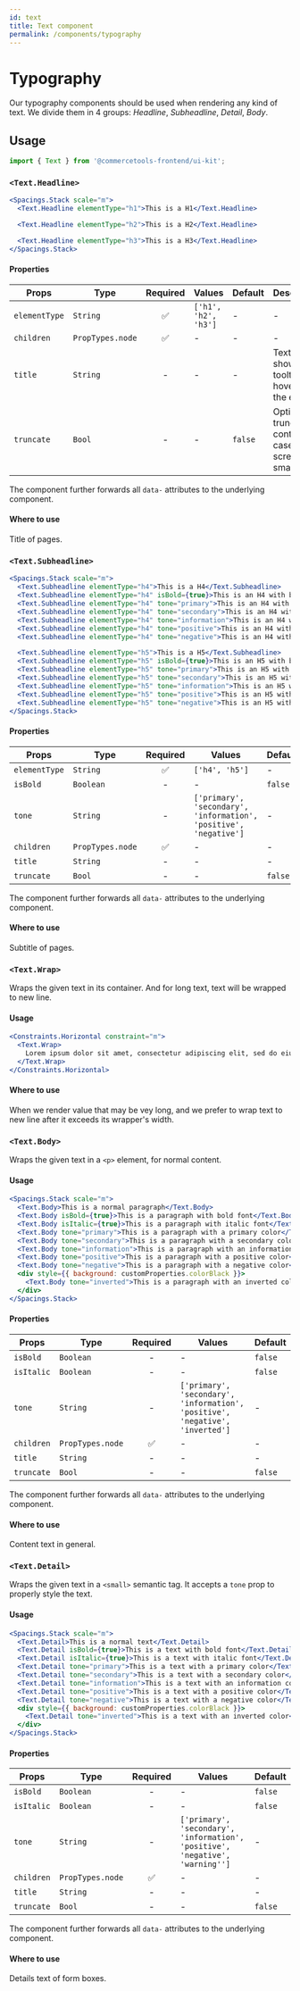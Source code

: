 ```yaml
---
id: text
title: Text component
permalink: /components/typography
---
```



# Typography

Our typography components should be used when rendering any kind of text. We divide them in 4 groups: _Headline_, _Subheadline_, _Detail_, _Body_.

## Usage

```jsx
import { Text } from '@commercetools-frontend/ui-kit';
```

### `<Text.Headline>`

```.jsx
<Spacings.Stack scale="m">
  <Text.Headline elementType="h1">This is a H1</Text.Headline>

  <Text.Headline elementType="h2">This is a H2</Text.Headline>

  <Text.Headline elementType="h3">This is a H3</Text.Headline>
</Spacings.Stack>
```

#### Properties

| Props         | Type             | Required | Values               | Default | Description                                                    |
| ------------- | ---------------- | :------: | -------------------- | ------- | -------------------------------------------------------------- |
| `elementType` | `String`         |    ✅    | `['h1', 'h2', 'h3']` | -       | -                                                              |
| `children`    | `PropTypes.node` |    ✅    | -                    | -       | -                                                              |
| `title`       | `String`         |    -     | -                    | -       | Text to show in a tooltip on hover over the element            |
| `truncate`    | `Bool`           |    -     | -                    | `false` | Option for truncate content in case the screen has small width |

The component further forwards all `data-` attributes to the underlying component.

#### Where to use

Title of pages.

### `<Text.Subheadline>`

```.jsx
<Spacings.Stack scale="m">
  <Text.Subheadline elementType="h4">This is a H4</Text.Subheadline>
  <Text.Subheadline elementType="h4" isBold={true}>This is an H4 with bold font</Text.Subheadline>
  <Text.Subheadline elementType="h4" tone="primary">This is an H4 with a primary color</Text.Subheadline>
  <Text.Subheadline elementType="h4" tone="secondary">This is an H4 with a secondary color</Text.Subheadline>
  <Text.Subheadline elementType="h4" tone="information">This is an H4 with an information color</Text.Subheadline>
  <Text.Subheadline elementType="h4" tone="positive">This is an H4 with a positive color</Text.Subheadline>
  <Text.Subheadline elementType="h4" tone="negative">This is an H4 with a negative color</Text.Subheadline>

  <Text.Subheadline elementType="h5">This is a H5</Text.Subheadline>
  <Text.Subheadline elementType="h5" isBold={true}>This is an H5 with bold font</Text.Subheadline>
  <Text.Subheadline elementType="h5" tone="primary">This is an H5 with a primary color</Text.Subheadline>
  <Text.Subheadline elementType="h5" tone="secondary">This is an H5 with a secondary color</Text.Subheadline>
  <Text.Subheadline elementType="h5" tone="information">This is an H5 with an information color</Text.Subheadline>
  <Text.Subheadline elementType="h5" tone="positive">This is an H5 with a positive color</Text.Subheadline>
  <Text.Subheadline elementType="h5" tone="negative">This is an H5 with a negative color</Text.Subheadline>
</Spacings.Stack>
```

#### Properties

| Props         | Type             | Required | Values                                                            | Default |
| ------------- | ---------------- | :------: | ----------------------------------------------------------------- | ------- |
| `elementType` | `String`         |    ✅    | `['h4', 'h5']`                                                    | -       |
| `isBold`      | `Boolean`        |    -     | -                                                                 | `false` |
| `tone`        | `String`         |    -     | `['primary', 'secondary', 'information', 'positive', 'negative']` | -       |
| `children`    | `PropTypes.node` |    ✅    | -                                                                 | -       |
| `title`       | `String`         |    -     | -                                                                 | -       |
| `truncate`    | `Bool`           |    -     | -                                                                 | `false` |

The component further forwards all `data-` attributes to the underlying component.

#### Where to use

Subtitle of pages.

### `<Text.Wrap>`

Wraps the given text in its container. And for long text, text will be wrapped to new line.

#### Usage

```.jsx
<Constraints.Horizontal constraint="m">
  <Text.Wrap>
    Lorem ipsum dolor sit amet, consectetur adipiscing elit, sed do eiusmod tempor incididunt ut labore et dolore magna aliqua.
  </Text.Wrap>
</Constraints.Horizontal>
```

#### Where to use

When we render value that may be vey long, and we prefer to wrap text to new line after it exceeds its wrapper's width.

### `<Text.Body>`

Wraps the given text in a `<p>` element, for normal content.

#### Usage

```.jsx
<Spacings.Stack scale="m">
  <Text.Body>This is a normal paragraph</Text.Body>
  <Text.Body isBold={true}>This is a paragraph with bold font</Text.Body>
  <Text.Body isItalic={true}>This is a paragraph with italic font</Text.Body>
  <Text.Body tone="primary">This is a paragraph with a primary color</Text.Body>
  <Text.Body tone="secondary">This is a paragraph with a secondary color</Text.Body>
  <Text.Body tone="information">This is a paragraph with an information color</Text.Body>
  <Text.Body tone="positive">This is a paragraph with a positive color</Text.Body>
  <Text.Body tone="negative">This is a paragraph with a negative color</Text.Body>
  <div style={{ background: customProperties.colorBlack }}>
    <Text.Body tone="inverted">This is a paragraph with an inverted color</Text.Body>
  </div>
</Spacings.Stack>
```

#### Properties

| Props      | Type             | Required | Values                                                                        | Default |
| ---------- | ---------------- | :------: | ----------------------------------------------------------------------------- | ------- |
| `isBold`   | `Boolean`        |    -     | -                                                                             | `false` |
| `isItalic` | `Boolean`        |    -     | -                                                                             | `false` |
| `tone`     | `String`         |    -     | `['primary', 'secondary', 'information', 'positive', 'negative', 'inverted']` | -       |
| `children` | `PropTypes.node` |    ✅    | -                                                                             | -       |
| `title`    | `String`         |    -     | -                                                                             | -       |
| `truncate` | `Bool`           |    -     | -                                                                             | `false` |

The component further forwards all `data-` attributes to the underlying component.

#### Where to use

Content text in general.

### `<Text.Detail>`

Wraps the given text in a `<small>` semantic tag. It accepts a `tone` prop to
properly style the text.

#### Usage

```.jsx
<Spacings.Stack scale="m">
  <Text.Detail>This is a normal text</Text.Detail>
  <Text.Detail isBold={true}>This is a text with bold font</Text.Detail>
  <Text.Detail isItalic={true}>This is a text with italic font</Text.Detail>
  <Text.Detail tone="primary">This is a text with a primary color</Text.Detail>
  <Text.Detail tone="secondary">This is a text with a secondary color</Text.Detail>
  <Text.Detail tone="information">This is a text with an information color</Text.Detail>
  <Text.Detail tone="positive">This is a text with a positive color</Text.Detail>
  <Text.Detail tone="negative">This is a text with a negative color</Text.Detail>
  <div style={{ background: customProperties.colorBlack }}>
    <Text.Detail tone="inverted">This is a text with an inverted color</Text.Detail>
  </div>
</Spacings.Stack>
```

#### Properties

| Props      | Type             | Required | Values                                                                        | Default |
| ---------- | ---------------- | :------: | ----------------------------------------------------------------------------- | ------- |
| `isBold`   | `Boolean`        |    -     | -                                                                             | `false` |
| `isItalic` | `Boolean`        |    -     | -                                                                             | `false` |
| `tone`     | `String`         |    -     | `['primary', 'secondary', 'information', 'positive', 'negative', 'warning'']` | -       |
| `children` | `PropTypes.node` |    ✅    | -                                                                             | -       |
| `title`    | `String`         |    -     | -                                                                             | -       |
| `truncate` | `Bool`           |    -     | -                                                                             | `false` |

The component further forwards all `data-` attributes to the underlying component.

#### Where to use

Details text of form boxes.
